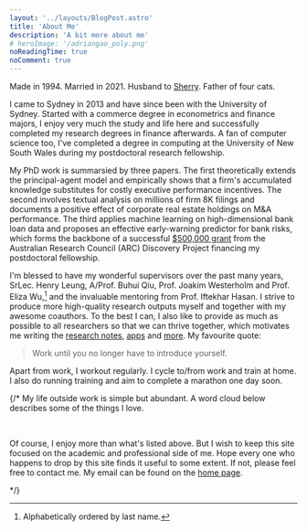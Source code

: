 ```yaml
---
layout: '../layouts/BlogPost.astro'
title: 'About Me'
description: 'A bit more about me'
# heroImage: '/adriangao_poly.png'
noReadingTime: true
noComment: true
---
```


Made in 1994. Married in 2021. Husband to [Sherry](https://www.linkedin.com/in/sherrybu/). Father of four cats.

I came to Sydney in 2013 and have since been with the University of Sydney.
Started with a commerce degree in econometrics and finance majors, I enjoy very much the study and life here and successfully completed my research degrees in finance afterwards. A fan of computer science too, I've completed a degree in computing at the University of New South Wales during my postdoctoral research fellowship. 

My PhD work is summarsied by three papers. The first theoretically extends the principal-agent model and empirically shows that a firm's accumulated knowledge substitutes for costly executive performance incentives. The second involves textual analysis on millions of firm 8K filings and documents a positive effect of corporate real estate holdings on M&A performance. The third applies machine learning on high-dimensional bank loan data and proposes an effective early-warning predictor for bank risks, which forms the backbone of a successful [$500,000 grant](http://purl.org/au-research/grants/arc/DP210102611) from the Australian Research Council (ARC) Discovery Project financing my postdoctoral fellowship.

I'm blessed to have my wonderful supervisors over the past many years, SrLec. Henry Leung, A/Prof. Buhui Qiu, Prof. Joakim Westerholm and Prof. Eliza Wu,[^1] and the invaluable mentoring from Prof. Iftekhar Hasan. I strive to produce more high-quality research outputs myself and together with my awesome coauthors. To the best I can, I also like to provide as much as possible to all researchers so that we can thrive together, which motivates me writing the [research notes](/posts), [apps](/apps) and [more](/research#data--code). My favourite quote:

> Work until you no longer have to introduce yourself.

[^1]: Alphabetically ordered by last name.

Apart from work, I workout regularly. I cycle to/from work and train at home. I also do running training and aim to complete a marathon one day soon. 

<script client:load src="https://gist.github.com/mgao6767/cb25856b1fc17cc2defde234f7afb32f.js"></script>

{/* My life outside work is simple but abundant. A word cloud below describes some of the things I love.


<TagCloud />
<br/>

Of course, I enjoy more than what's listed above. But I wish to keep this site focused on the academic and professional side of me. Hope every one who happens to drop by this site finds it useful to some extent. If not, please feel free to contact me. My email can be found on the [home page](/). 


<Stats /> */}
